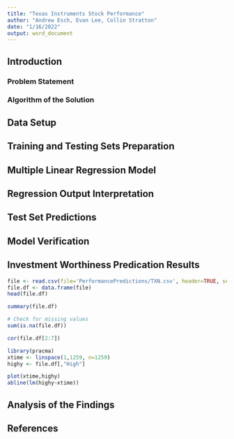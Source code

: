 ```yaml
---
title: "Texas Instruments Stock Performance"
author: "Andrew Esch, Evan Lee, Collin Stratton"
date: "1/16/2022"
output: word_document
---
```

## Introduction
### Problem Statement

### Algorithm of the Solution

## Data Setup

## Training and Testing Sets Preparation

## Multiple Linear Regression Model

## Regression Output Interpretation

## Test Set Predictions

## Model Verification

## Investment Worthiness Predication Results

```r
file <- read.csv(file='PerformancePredictions/TXN.csv', header=TRUE, sep=',')
file.df <- data.frame(file)
head(file.df)
```

```r
summary(file.df)

# Check for missing values
sum(is.na(file.df))

cor(file.df[2:7])
```

```r
library(pracma)
xtime <- linspace(1,1259, n=1259)
highy <- file.df[,"High"]

plot(xtime,highy)
abline(lm(highy~xtime))
```
## Analysis of the Findings


## References
